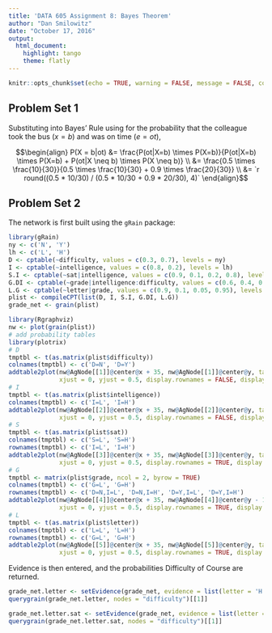 ```yaml
---
title: 'DATA 605 Assignment 8: Bayes Theorem'
author: "Dan Smilowitz"
date: "October 17, 2016"
output: 
  html_document: 
    highlight: tango
    theme: flatly
---
```


```r
knitr::opts_chunk$set(echo = TRUE, warning = FALSE, message = FALSE, comment = NA, fig.align = 'center')
```


## Problem Set 1

Substituting into Bayes' Rule using for the probability that the colleague took the bus ($x = b$) and was on time ($e = ot$),

$$\begin{align}
P(X = b|ot) &= \frac{P(ot|X=b) \times P(X=b)}{P(ot|X=b) \times P(X=b) + P(ot|X \neq b) \times P(X \neq b)} \\
            &= \frac{0.5 \times \frac{10}{30}}{0.5 \times \frac{10}{30} + 0.9 \times \frac{20}{30}} \\
            &= `r round((0.5 * 10/30) / (0.5 * 10/30 + 0.9 * 20/30), 4)`
\end{align}$$


## Problem Set 2

The network is first built using the `gRain` package:
```r
library(gRain)
ny <- c('N', 'Y')
lh <- c('L', 'H')
D <- cptable(~difficulty, values = c(0.3, 0.7), levels = ny)
I <- cptable(~intelligence, values = c(0.8, 0.2), levels = lh)
S.I <- cptable(~sat|intelligence, values = c(0.9, 0.1, 0.2, 0.8), levels = lh)
G.DI <- cptable(~grade|intelligence:difficulty, values = c(0.6, 0.4, 0.01, 0.99, 0.8, 0.2, 0.1, 0.9), levels = lh)
L.G <- cptable(~letter|grade, values = c(0.9, 0.1, 0.05, 0.95), levels = lh)
plist <- compileCPT(list(D, I, S.I, G.DI, L.G))
grade_net <- grain(plist)
```

```r
library(Rgraphviz)
nw <- plot(grain(plist))
# add probability tables
library(plotrix)
# D
tmptbl <- t(as.matrix(plist$difficulty))
colnames(tmptbl) <- c('D=N', 'D=Y')
addtable2plot(nw@AgNode[[1]]@center@x + 35, nw@AgNode[[1]]@center@y, table = tmptbl,
              xjust = 0, yjust = 0.5, display.rownames = FALSE, display.colnames = TRUE)
# I
tmptbl <- t(as.matrix(plist$intelligence))
colnames(tmptbl) <- c('I=L', 'I=H')
addtable2plot(nw@AgNode[[2]]@center@x + 35, nw@AgNode[[2]]@center@y, table = tmptbl,
              xjust = 0, yjust = 0.5, display.rownames = FALSE, display.colnames = TRUE)
# S
tmptbl <- t(as.matrix(plist$sat))
colnames(tmptbl) <- c('S=L', 'S=H')
rownames(tmptbl) <- c('I=L', 'I=H')
addtable2plot(nw@AgNode[[3]]@center@x + 35, nw@AgNode[[3]]@center@y, table = tmptbl,
              xjust = 0, yjust = 0.5, display.rownames = TRUE, display.colnames = TRUE)
# G
tmptbl <- matrix(plist$grade, ncol = 2, byrow = TRUE)
colnames(tmptbl) <- c('G=L', 'G=H')
rownames(tmptbl) <- c('D=N,I=L', 'D=N,I=H', 'D=Y,I=L', 'D=Y,I=H')
addtable2plot(nw@AgNode[[4]]@center@x + 35, nw@AgNode[[4]]@center@y - 15, table = tmptbl,
              xjust = 0, yjust = 0.5, display.rownames = TRUE, display.colnames = TRUE)
# L
tmptbl <- t(as.matrix(plist$letter))
colnames(tmptbl) <- c('L=L', 'L=H')
rownames(tmptbl) <- c('G=L', 'G=H')
addtable2plot(nw@AgNode[[5]]@center@x + 35, nw@AgNode[[5]]@center@y, table = tmptbl,
              xjust = 0, yjust = 0.5, display.rownames = TRUE, display.colnames = TRUE)
```

Evidence is then entered, and the probabilities Difficulty of Course are returned.
```r
grade_net.letter <- setEvidence(grade_net, evidence = list(letter = 'H'))
querygrain(grade_net.letter, nodes = "difficulty")[[1]]

grade_net.letter.sat <- setEvidence(grade_net, evidence = list(letter = 'H', sat = 'H'))
querygrain(grade_net.letter.sat, nodes = "difficulty")[[1]]
```
